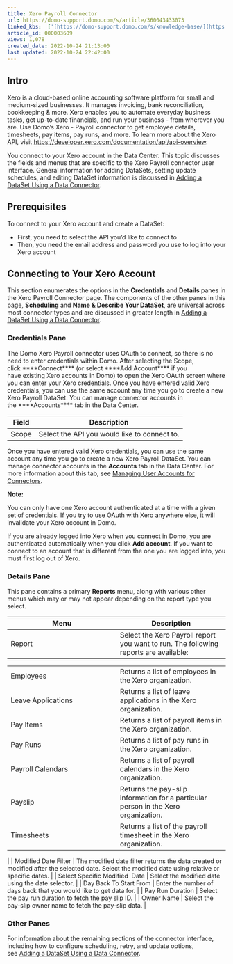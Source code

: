 ```yaml
---
title: Xero Payroll Connector
url: https://domo-support.domo.com/s/article/360043433073
linked_kbs:  ['[https://domo-support.domo.com/s/knowledge-base/](https://domo-support.domo.com/s/knowledge-base/)', '[https://domo-support.domo.com/s/](https://domo-support.domo.com/s/)', '[https://domo-support.domo.com/s/topic/0TO5w000000ZammGAC](https://domo-support.domo.com/s/topic/0TO5w000000ZammGAC)', '[https://domo-support.domo.com/s/topic/0TO5w000000ZanLGAS](https://domo-support.domo.com/s/topic/0TO5w000000ZanLGAS)', '[https://domo-support.domo.com/s/topic/0TO5w000000ZaoQGAS](https://domo-support.domo.com/s/topic/0TO5w000000ZaoQGAS)', '[https://domo-support.domo.com/s/article/360042926274](https://domo-support.domo.com/s/article/360042926274)', '[https://domo-support.domo.com/s/article/360042926054](https://domo-support.domo.com/s/article/360042926054)', '[https://domo-support.domo.com/s/article/360043433073](https://domo-support.domo.com/s/article/360043433073)', '[https://domo-support.domo.com/s/topic/0TO5w000000ZaoQGAS/api-connectors](https://domo-support.domo.com/s/topic/0TO5w000000ZaoQGAS/api-connectors)', '[https://domo-support.domo.com/s/article/360043429933](https://domo-support.domo.com/s/article/360043429933)', '[https://domo-support.domo.com/s/article/360043429953](https://domo-support.domo.com/s/article/360043429953)', '[https://domo-support.domo.com/s/article/360042925494](https://domo-support.domo.com/s/article/360042925494)', '[https://domo-support.domo.com/s/article/4408174643607](https://domo-support.domo.com/s/article/4408174643607)', '[https://domo-support.domo.com/s/article/360043429913](https://domo-support.domo.com/s/article/360043429913)', '[https://domo-support.domo.com/s/login/](https://domo-support.domo.com/s/login/)']
article_id: 000003609
views: 1,078
created_date: 2022-10-24 21:13:00
last updated: 2022-10-24 22:42:00
---
```




Intro
-----


Xero is a cloud-based online accounting software platform for small and medium-sized businesses. It manages invoicing, bank reconciliation, bookkeeping & more. Xero enables you to automate everyday business tasks, get up-to-date financials, and run your business - from wherever you are. Use Domo's Xero - Payroll connector to get employee details, timesheets, pay items, pay runs, and more. To learn more about the Xero API, visit <https://developer.xero.com/documentation/api/api-overview>.


You connect to your Xero account in the Data Center. This topic discusses the fields and menus that are specific to the Xero Payroll connector user interface. General information for adding DataSets, setting update schedules, and editing DataSet information is discussed in [Adding a DataSet Using a Data Connector](/s/article/360042926274).


Prerequisites
-------------


To connect to your Xero account and create a DataSet:


* First, you need to select the API you'd like to connect to
* Then, you need the email address and password you use to log into your Xero account


Connecting to Your Xero Account
-------------------------------


This section enumerates the options in the **Credentials** and **Details** panes in the Xero Payroll Connector page. The components of the other panes in this page, **Scheduling** and **Name & Describe Your DataSet**, are universal across most connector types and are discussed in greater length in [Adding a DataSet Using a Data Connector](/s/article/360042926274 "Adding a DataSet Using a Data Connector").


### Credentials Pane


The Domo Xero Payroll connector uses OAuth to connect, so there is no need to enter credentials within Domo. After selecting the Scope, click ****Connect**** (or select ****Add Account**** if you have existing Xero accounts in Domo) to open the Xero OAuth screen where you can enter your Xero credentials. Once you have entered valid Xero credentials, you can use the same account any time you go to create a new Xero Payroll DataSet. You can manage connector accounts in the ****Accounts**** tab in the Data Center.




| Field | Description |
| --- | --- |
| Scope | Select the API you would like to connect to. |


Once you have entered valid Xero credentials, you can use the same account any time you go to create a new Xero Payroll DataSet. You can manage connector accounts in the **Accounts** tab in the Data Center. For more information about this tab, see [Managing User Accounts for Connectors](/s/article/360042926054 "Managing User Accounts for Connectors").




 

**Note:** 


You can only have one Xero account authenticated at a time with a given set of credentials. If you try to use OAuth with Xero anywhere else, it will invalidate your Xero account in Domo.


If you are already logged into Xero when you connect in Domo, you are authenticated automatically when you click **Add account**. If you want to connect to an account that is different from the one you are logged into, you must first log out of Xero.





### Details Pane


This pane contains a primary **Reports** menu, along with various other menus which may or may not appear depending on the report type you select.




| Menu | Description |
| --- | --- |
| Report | Select the Xero Payroll report you want to run. The following reports are available:

|  |  |
| --- | --- |
| Employees | Returns a list of employees in the Xero organization. |
| Leave Applications | Returns a list of leave applications in the Xero organization. |
| Pay Items | Returns a list of payroll items in the Xero organization. |
| Pay Runs | Returns a list of pay runs in the Xero organization. |
| Payroll Calendars | Returns a list of payroll calendars in the Xero organization. |
| Payslip | Returns the pay-slip information for a particular person in the Xero organization. |
| Timesheets | Returns a list of the payroll timesheet in the Xero organization. |

 |
| Modified Date Filter | The modified date filter returns the data created or modified after the selected date. Select the modified date using relative or specific dates. |
| Select Specific Modified  Date | Select the modified date using the date selector. |
| Day Back To Start From | Enter the number of days back that you would like to get data for. |
| Pay Run Duration | Select the pay run duration to fetch the pay slip ID. |
| Owner Name | Select the pay-slip owner name to fetch the pay-slip data. |


### Other Panes


For information about the remaining sections of the connector interface, including how to configure scheduling, retry, and update options, see [Adding a DataSet Using a Data Connector](/s/article/360042926274).

